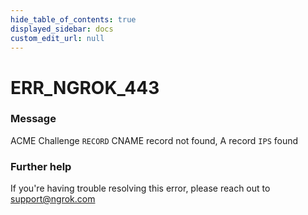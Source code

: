 ```yaml
---
hide_table_of_contents: true
displayed_sidebar: docs
custom_edit_url: null
---
```



# ERR_NGROK_443

### Message

ACME Challenge `RECORD` CNAME record not found, A record `IPS` found

### Further help

If you're having trouble resolving this error, please reach out to [support@ngrok.com](mailto:support@ngrok.com?subject=Help%20with%20ERR_NGROK_443)

<ErrorDetails error="err_ngrok_443" />
